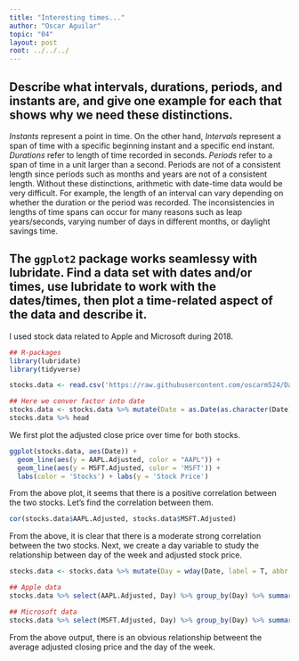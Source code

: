 ```yaml
---
title: "Interesting times..."
author: "Oscar Aguilar"
topic: "04"
layout: post
root: ../../../
---
```



## Describe what intervals, durations, periods, and instants are, and give one example for each that shows why we need these distinctions.

*Instants* represent a point in time. On the other hand,  *Intervals* represent a span of time with a specific beginning instant and a specific end instant. *Durations* refer to length of time recorded in seconds. *Periods* refer to a span of time in a unit larger than a second. Periods are not of a consistent length since periods such as months and years are not of a consistent length. Without these distinctions, arithmetic with date-time data would be very difficult. For example, the length of an interval can vary depending on whether the duration or the period was recorded. The inconsistencies in lengths of time spans can occur for many reasons such as leap years/seconds, varying number of days in different months, or daylight savings time.  


## The `ggplot2` package works seamlessy with lubridate. Find a data set with dates and/or times, use lubridate to work with the dates/times, then plot a time-related aspect of the data and describe it.  

I used stock data related to Apple and Microsoft during 2018.

```r
## R-packages
library(lubridate)
library(tidyverse)

stocks.data <- read.csv('https://raw.githubusercontent.com/oscarm524/DataSets/master/stock_data.csv')

## Here we conver factor into date
stocks.data <- stocks.data %>% mutate(Date = as.Date(as.character(Date)))
stocks.data %>% head
```

We first plot the adjusted close price over time for both stocks. 

```r
ggplot(stocks.data, aes(Date)) + 
  geom_line(aes(y = AAPL.Adjusted, color = "AAPL")) +    
  geom_line(aes(y = MSFT.Adjusted, color = 'MSFT')) + 
  labs(color = 'Stocks') + labs(y = 'Stock Price')
```

From the above plot, it seems that there is a positive correlation between the two stocks. Let's find the correlation between them. 

```r
cor(stocks.data$AAPL.Adjusted, stocks.data$MSFT.Adjusted)
```

From the above, it is clear that there is a moderate strong correlation between the two stocks. Next, we create a day variable to study the relationship between day of the week and adjusted stock price.

```r
stocks.data <- stocks.data %>% mutate(Day = wday(Date, label = T, abbr = T))

## Apple data
stocks.data %>% select(AAPL.Adjusted, Day) %>% group_by(Day) %>% summarise(Avg.Price = mean(AAPL.Adjusted))

## Microsoft data
stocks.data %>% select(MSFT.Adjusted, Day) %>% group_by(Day) %>% summarise(Avg.Price = mean(MSFT.Adjusted))
```

From the above output, there is an obvious relationship betweent the average adjusted closing price and the day of the week. 




